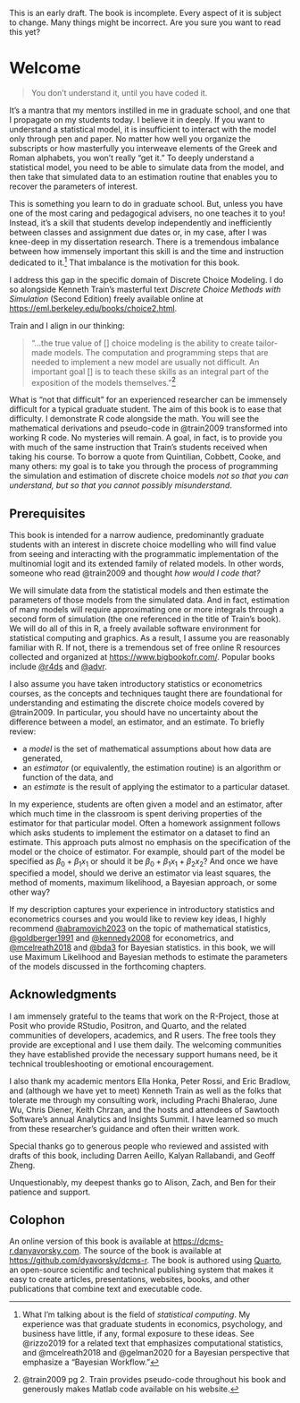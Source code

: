 
::: {.callout-warning}
This is an early draft. The book is incomplete. Every aspect of it is subject to change. Many things might be incorrect. Are you sure you want to read this yet?
:::

# Welcome {.unnumbered}

> You don't understand it, until you have coded it.

It's a mantra that my mentors instilled in me in graduate school, and one that I propagate on my students today. I believe it in deeply. If you want to understand a statistical model, it is insufficient to interact with the model only through pen and paper. No matter how well you organize the subscripts or how masterfully you interweave elements of the Greek and Roman alphabets, you won't really "get it." To deeply understand a statistical model, you need to be able to simulate data from the model, and then take that simulated data to an estimation routine that enables you to recover the parameters of interest. 

This is something you learn to do in graduate school. But, unless you have one of the most caring and pedagogical advisers, no one teaches it to you! Instead, it's a skill that students develop independently and inefficiently between classes and assignment due dates or, in my case, after I was knee-deep in my dissertation research. There is a tremendous imbalance between how immensely important this skill is and the time and instruction dedicated to it.[^1] That imbalance is the motivation for this book.

I address this gap in the specific domain of Discrete Choice Modeling. I do so alongside Kenneth Train's masterful text _Discrete Choice Methods with Simulation_ (Second Edition) freely available online at <https://eml.berkeley.edu/books/choice2.html>. 

Train and I align in our thinking: 

> "...the true value of [] choice modeling is the ability to create tailor-made models. The computation and programming steps that are needed to implement a new model are usually not difficult. An important goal [] is to teach these skills as an integral part of the exposition of the models themselves."[^2] 

What is "not that difficult" for an experienced researcher can be immensely difficult for a typical graduate student. The aim of this book is to ease that difficulty. I demonstrate R code alongside the math. You will see the mathematical derivations and pseudo-code in @train2009 transformed into working R code. No mysteries will remain. A goal, in fact, is to provide you with much of the same instruction that Train's students received when taking his course. To borrow a quote from Quintilian, Cobbett, Cooke, and many others: my goal is to take you through the process of programming the simulation and estimation of discrete choice models _not so that you can understand, but so that you cannot possibly misunderstand_.

[^1]: What I'm talking about is the field of _statistical computing_. My experience was that graduate students in economics, psychology, and business have little, if any, formal exposure to these ideas. See @rizzo2019 for a related text that emphasizes computational statistics, and @mcelreath2018 and @gelman2020 for a Bayesian perspective that emphasize a "Bayesian Workflow."

[^2]: @train2009 pg 2. Train provides pseudo-code throughout his book and generously makes Matlab code available on his website.

<!-- 
## How to read this book

As the title suggests, the structure, topics, and organization of this book parallel @train2009. You should read --- or most likely, re-read --- one chapter from @train2009 and then read and work through the corresponding chapter here, alternating between our texts. Do not simply read this book from start to finish without frequently returning to @train2009. Doing so only deprives you of the intended experience and likely dramatically reduces the amount you will learn from the process. 

In addition, I strongly encourage you write or copy the code as you work though this book. I would mandate this if I could, but I'm not sitting there next to you and so I must settle for simply sharing my encouragement. Write the code. Play with the code. Break the code. Make it your own. That behavior is where deep understanding comes from, not from highlighting the occasional sentence or equation you find important.
-->

## Prerequisites

This book is intended for a narrow audience, predominantly graduate students with an interest in discrete choice modelling who will find value from seeing and interacting with the programmatic implementation of the multinomial logit and its extended family of related models. In other words, someone who read @train2009 and thought _how would I code that?_

We will simulate data from the statistical models and then estimate the parameters of those models from the simulated data. And in fact, estimation of many models will require approximating one or more integrals through a second form of simulation (the one referenced in the title of Train's book). We will do all of this in R, a freely available software environment for statistical computing and graphics. As a result, I assume you are reasonably familiar with R. If not, there is a tremendous set of free online R resources collected and organized at <https://www.bigbookofr.com/>. Popular books include [@r4ds](https://r4ds.hadley.nz/) and [@advr](https://adv-r.hadley.nz/).

I also assume you have taken introductory statistics or econometrics courses, as the concepts and techniques taught there are foundational for understanding and estimating the discrete choice models covered by @train2009. In particular, you should have no uncertainty about the difference between a model, an estimator, and an estimate. To briefly review: 

 - a _model_ is the set of mathematical assumptions about how data are generated, 
 - an _estimator_ (or equivalently, the estimation routine) is an algorithm or function of the data, and
 - an _estimate_ is the result of applying the estimator to a particular dataset.

In my experience, students are often given a model and an estimator, after which much time in the classroom is spent deriving properties of the estimator for that particular model. Often a homework assignment follows which asks students to implement the estimator on a dataset to find an estimate. This approach puts almost no emphasis on the specification of the model or the choice of estimator. For example, should part of the model be specified as $\beta_0 + \beta_1x_1$ or should it be $\beta_0 + \beta_1x_1 + \beta_2x_2$? And once we have specified a model, should we derive an estimator via least squares, the method of moments, maximum likelihood, a Bayesian approach, or some other way?

If my description captures your experience in introductory statistics and econometrics courses and you would like to review key ideas, I highly recommend [@abramovich2023](https://www.routledge.com/Statistical-Theory-A-Concise-Introduction/Abramovich-Ritov/p/book/9781032007458) on the topic of mathematical statistics, [@goldberger1991](https://www.hup.harvard.edu/books/9780674175440) and [@kennedy2008](https://www.wiley.com/en-us/A+Guide+to+Econometrics,+6th+Edition-p-9781405182584) for econometrics, and [@mcelreath2018](https://xcelab.net/rm/statistical-rethinking/) and [@bda3](https://www.routledge.com/Bayesian-Data-Analysis/Gelman-Carlin-Stern-Dunson-Vehtari-Rubin/p/book/9781439840955) for Bayesian statistics. in this book, we will use Maximum Likelihood and Bayesian methods to estimate the parameters of the models discussed in the forthcoming chapters.


## Acknowledgments

I am immensely grateful to the teams that work on the R-Project, those at Posit who provide RStudio, Positron, and Quarto, and the related communities of developers, academics, and R users. The free tools they provide are exceptional and I use them daily. The welcoming communities they have established provide the necessary support humans need, be it technical troubleshooting or emotional encouragement.

I also thank my academic mentors Ella Honka, Peter Rossi, and Eric Bradlow, and (although we have yet to meet) Kenneth Train as well as the folks that tolerate me through my consulting work, including Prachi Bhalerao, June Wu, Chris Diener, Keith Chrzan, and the hosts and attendees of Sawtooth Software's annual Analytics and Insights Summit. I have learned so much from these researcher's guidance and often their written work. 

Special thanks go to generous people who reviewed and assisted with drafts of this book, including Darren Aeillo, Kalyan Rallabandi, and Geoff Zheng.

Unquestionably, my deepest thanks go to Alison, Zach, and Ben for their patience and support.

## Colophon

An online version of this book is available at <https://dcms-r.danyavorsky.com>. The source of the book is available at <https://github.com/dyavorsky/dcms-r>. The book is authored using [Quarto](https://quarto.org), an open-source scientific and technical publishing system that makes it easy to create articles, presentations, websites, books, and other publications that combine text and executable code.
